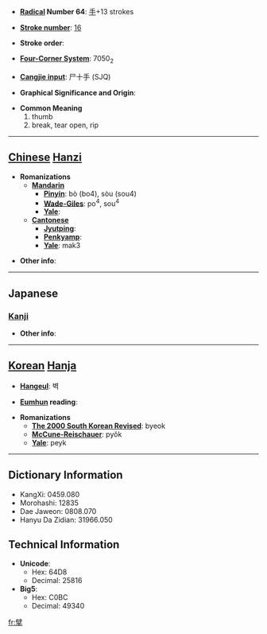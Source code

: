 * '''[[Wiktionary:Chinese radical index| Radical]] Number 64''': [[Wiktionary:Chinese radical index 手|手]]+13 strokes

* '''[[Wiktionary:Chinese total strokes index|Stroke number]]''': [[Wiktionary:Chinese total strokes index 16|16]]

* '''Stroke order''': 

* '''[[Wiktionary:Chinese four corner index|Four-Corner System]]''': 7050<sub>2</sub>

* '''[[Wiktionary:Chinese Cangjie index|Cangjie input]]''': 尸十手 (SJQ)

* '''Graphical Significance and Origin''': 

* '''Common Meaning'''
*#thumb
*# break, tear open, rip


----

== [[Chinese]] [[Hanzi]] ==

* '''Romanizations'''
** '''[[Mandarin]]'''
*** '''[[Pinyin]]''': bò (bo4), sòu (sou4)
*** '''[[Wade-Giles]]''': po<sup>4</sup>, sou<sup>4</sup>
*** '''[[Yale]]''': 
** '''[[Cantonese]]'''
*** '''[[Jyutping]]''':
*** '''[[Penkyamp]]''': 
*** '''[[Yale]]''': mak3

* '''Other info''': 

----

==Japanese==
===[[Kanji]]===
{{kanji|on readings=[[はく]] (haku), [[へき]] (heki), [[びゃく]] (byaku)
|kun readings=[[さく]] (saku)
}}

* '''Other info''':  

----

== [[Korean]] [[Hanja]] ==

* '''[[Hangeul]]''': 벽

* '''[[Eumhun]] reading''': 

* '''Romanizations'''
** '''[[The 2000 South Korean Revised Romanization|The 2000 South Korean Revised]]''': byeok
** '''[[McCune-Reischauer]]''': pyŏk
** '''[[Yale]]''': peyk

----

== Dictionary Information ==

* KangXi: 0459.080
* Morohashi: 12835
* Dae Jaweon: 0808.070
* Hanyu Da Zidian: 31966.050

== Technical Information ==

* '''Unicode''':
** Hex: 64D8
** Decimal: 25816
* '''Big5''':
** Hex: C0BC
** Decimal: 49340

[[fr:擘]]